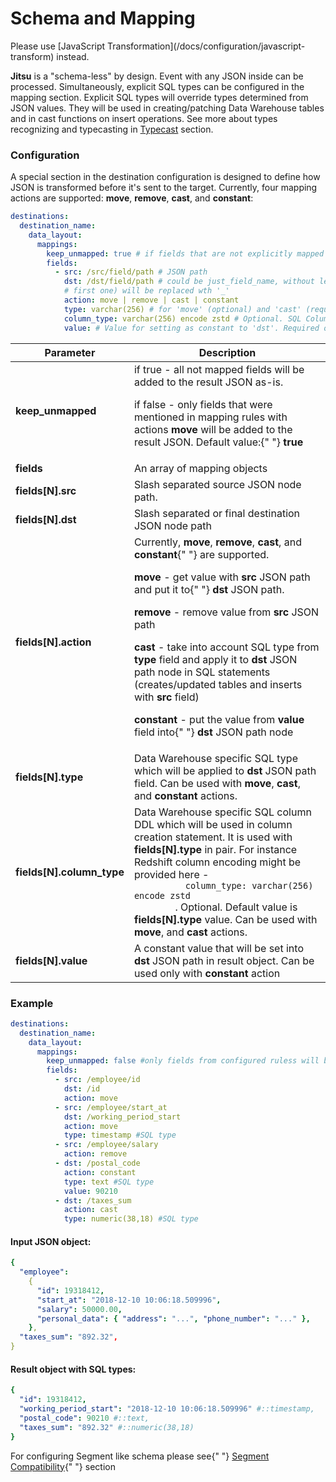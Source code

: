 # Schema and Mapping

<PageNotice type="beta">
  Please use [JavaScript Transformation](/docs/configuration/javascript-transform)
  instead.
</PageNotice>

**Jitsu** is a "schema-less" by design. Event with any JSON inside can be processed.
Simultaneously, explicit SQL types can be configured in the mapping section. Explicit SQL types will
override types determined from JSON values. They will be used in creating/patching Data Warehouse tables
and in cast functions on insert operations. See more about types recognizing and typecasting in
[Typecast](/docs/other-features/typecast) section.

### Configuration

A special section in the destination configuration is designed to define how JSON is transformed before it's sent to the target. Currently,
four mapping actions are supported: **move**, **remove**, **cast**, and **constant**:

```yaml
destinations:
  destination_name:
    data_layout:
      mappings:
        keep_unmapped: true # if fields that are not explicitly mapped should be kept or removed
        fields:
          - src: /src/field/path # JSON path
            dst: /dst/field/path # could be just_field_name, without leading. Before inserting all / (except
            # first one) will be replaced wth '_'
            action: move | remove | cast | constant
            type: varchar(256) # for 'move' (optional) and 'cast' (required) actions - SQL type (depend on destination)
            column_type: varchar(256) encode zstd # Optional. SQL Column DDL on create/patch tables. Default value is 'type' variable value from this object.
            value: # Value for setting as constant to 'dst'. Required only for 'constant' action. Other actions will ignore this field.
```

<table>
  <thead>
    <tr>
      <th>Parameter</th>
      <th>Description</th>
    </tr>
  </thead>
  <tbody>
    <tr>
      <td>
        <b>keep_unmapped</b>
      </td>
      <td>
        if true - all not mapped fields will be added to the result JSON as-is.
        <p>
          if false - only fields that were mentioned in mapping rules with
          actions <b>move</b> will be added to the result JSON. Default value:{" "}
          <b>true</b>
        </p>
      </td>
    </tr>
    <tr>
      <td>
        <b>fields</b>
      </td>
      <td>An array of mapping objects</td>
    </tr>
    <tr>
      <td>
        <b>fields[N].src</b>
      </td>
      <td>Slash separated source JSON node path.</td>
    </tr>
    <tr>
      <td>
        <b>fields[N].dst</b>
      </td>
      <td>Slash separated or final destination JSON node path</td>
    </tr>
    <tr>
      <td>
        <b>fields[N].action</b>
      </td>
      <td>
        Currently, <b>move</b>, <b>remove</b>, <b>cast</b>, and <b>constant</b>{" "}
        are supported.
        <p>
          <b>move</b> - get value with <b>src</b> JSON path and put it to{" "}
          <b>dst </b>JSON path.
        </p>
        <p>
          <b>remove</b> - remove value from <b>src </b>JSON path
        </p>
        <p>
          <b>cast</b> - take into account SQL type from <b>type</b> field and
          apply it to <b>dst</b> JSON path node in SQL statements
          (creates/updated tables and inserts with <b>src</b> field)
        </p>
        <p>
          <b>constant </b>- put the value from <b>value </b>field into{" "}
          <b>dst </b>JSON path node
        </p>
      </td>
    </tr>
    <tr>
      <td>
        <b>fields[N].type</b>
      </td>
      <td>
        Data Warehouse specific SQL type which will be applied to <b>dst </b>
        JSON path field. Can be used with <b>move</b>, <b>cast</b>, and <b>
          constant
        </b> actions.
      </td>
    </tr>
    <tr>
      <td>
        <b>fields[N].column_type</b>
      </td>
      <td>
        Data Warehouse specific SQL column DDL which will be used in column
        creation statement. It is used with
        <b>fields[N].type</b> in pair. For instance Redshift column encoding might
        be provided here - <code inline="true">
          column_type: varchar(256) encode zstd
        </code>. Optional. Default value is <b>fields[N].type</b> value. Can be used
        with <b>move</b>, and <b>cast</b> actions.
      </td>
    </tr>
    <tr>
      <td>
        <b>fields[N].value</b>
      </td>
      <td>
        A constant value that will be set into <b>dst </b>JSON path in result
        object. Can be used only with <b>constant </b>action
      </td>
    </tr>
  </tbody>
</table>

###

### Example

```yaml
destinations:
  destination_name:
    data_layout:
      mappings:
        keep_unmapped: false #only fields from configured ruless will be in the result
        fields:
          - src: /employee/id
            dst: /id
            action: move
          - src: /employee/start_at
            dst: /working_period_start
            action: move
            type: timestamp #SQL type
          - src: /employee/salary
            action: remove
          - dst: /postal_code
            action: constant
            type: text #SQL type
            value: 90210
          - dst: /taxes_sum
            action: cast
            type: numeric(38,18) #SQL type
```

#### Input JSON object:

```yaml
{
  "employee":
    {
      "id": 19318412,
      "start_at": "2018-12-10 10:06:18.509996",
      "salary": 50000.00,
      "personal_data": { "address": "...", "phone_number": "..." },
    },
  "taxes_sum": "892.32",
}
```

#### Result object with SQL types:

```yaml
{
  "id": 19318412,
  "working_period_start": "2018-12-10 10:06:18.509996" #::timestamp,
  "postal_code": 90210 #::text,
  "taxes_sum": "892.32" #::numeric(38,18)
}
```

<Hint>
  For configuring Segment like schema please see{" "}
  <a href="/docs/other-features/segment-compatibility">Segment Compatibility</a>{" "}
  section
</Hint>
